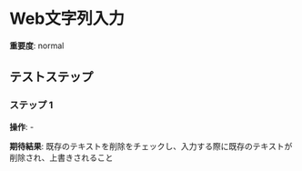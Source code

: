 # Web文字列入力

**重要度**: normal

## テストステップ

### ステップ 1

**操作**: -

**期待結果**:
既存のテキストを削除をチェックし、入力する際に既存のテキストが削除され、上書きされること

